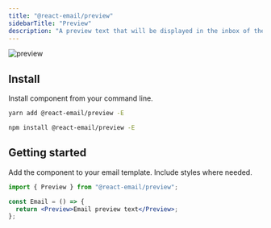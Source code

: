 ```yaml
---
title: "@react-email/preview"
sidebarTitle: "Preview"
description: "A preview text that will be displayed in the inbox of the recipient."
---
```



<img
  className="rounded-md"
  src="/docs/images/components/preview.png"
  alt="preview"
/>

## Install

Install component from your command line.

<CodeGroup>

```sh yarn
yarn add @react-email/preview -E
```

```sh npm
npm install @react-email/preview -E
```

</CodeGroup>

## Getting started

Add the component to your email template. Include styles where needed.

```jsx
import { Preview } from "@react-email/preview";

const Email = () => {
  return <Preview>Email preview text</Preview>;
};
```

<Support />

<License />
